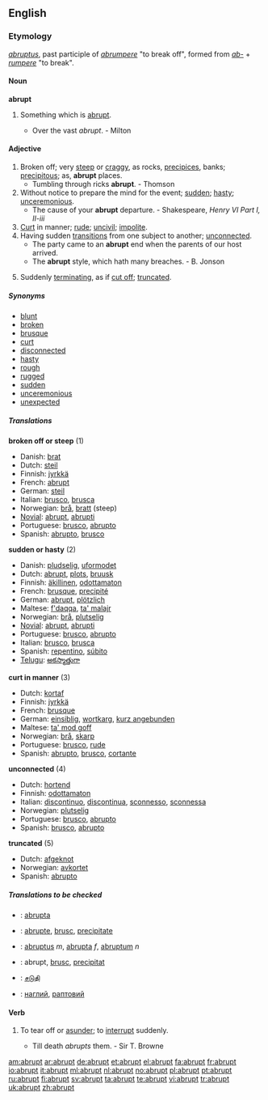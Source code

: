 ==English==

===Etymology===
{{L.}} ''[[abruptus]]'', past participle of ''[[abrumpere]]'' "to break off", formed from ''[[ab-]]'' + ''[[rumpere]]'' "to break".

====Noun====
{{rfc-level|Noun at L4+ not in L3 POS section}}
'''abrupt'''
# {{poetic}} Something which is [[#Adjective|abrupt]].
#* Over the vast ''abrupt''. - Milton

====Adjective====
{{en-adj|[[more abrupt]] or [[abrupter]]|[[most abrupt]] or [[abruptest]]}}
# Broken off; very [[steep]] or [[craggy]], as rocks, [[precipices]], banks; [[precipitous]]; as, '''abrupt''' places.
#* Tumbling through ricks '''abrupt'''. - Thomson
# Without notice to prepare the mind for the event; [[sudden]]; [[hasty]]; [[unceremonious]].
#* The cause of your '''abrupt''' departure. - Shakespeare, ''Henry VI Part I, II-iii''
# [[curt|Curt]] in manner; [[rude]]; [[uncivil]]; [[impolite]].
# Having sudden [[transitions]] from one subject to another; [[unconnected]].
#* The party came to an '''abrupt''' end when the parents of our host arrived.
#* The '''abrupt''' style, which hath many breaches. - B. Jonson
# {{botany}} Suddenly [[terminating]], as if [[cut off]]; [[truncate]]d.

=====Synonyms=====
* [[blunt]]
* [[broken]]
* [[brusque]]
* [[curt]]
* [[disconnected]]
* [[hasty]]
* [[rough]]
* [[rugged]]
* [[sudden]]
* [[unceremonious]]
* [[unexpected]]

=====Translations=====
'''broken off or steep''' (1)
{{top}}
*Danish: [[brat]]
*Dutch: [[steil]]
*Finnish: [[jyrkkä]]
*French: [[abrupt#French|abrupt]]
*German: [[steil]]
*Italian: [[brusco]], [[brusca]]
*Norwegian: [[brå]], [[bratt]] (steep)
*[[Novial]]: [[abrupt]], [[abrupti]]
*Portuguese: [[brusco]], [[abrupto]]
*Spanish: [[abrupto]], [[brusco]]
{{bottom}}

'''sudden or hasty''' (2)
{{top}}
*Danish: [[pludselig]], [[uformodet]]
*Dutch: [[#Dutch|abrupt]], [[plots]], [[bruusk]]
*Finnish: [[äkillinen]], [[odottamaton]]
*French: [[brusque]], [[precipité]]
*German: [[abrupt]], [[plötzlich]]
*Maltese: [[f'daqqa]], [[ta' malajr]]
*Norwegian: [[brå]], [[plutselig]]
*[[Novial]]: [[abrupt]], [[abrupti]]
*Portuguese: [[brusco]], [[abrupto]]
*Italian: [[brusco]], [[brusca]]
*Spanish: [[repentino]], [[súbito]]
*[[Telugu]]: [[అకస్మాత్తుగా]]
{{bottom}}

'''curt in manner''' (3)
{{top}}
*Dutch: [[kortaf]]
*Finnish: [[jyrkkä]]
*French: [[brusque]]
*German: [[einsiblig]], [[wortkarg]], [[kurz angebunden]]
*Maltese: [[ta' mod goff]]
*Norwegian: [[brå]], [[skarp]]
*Portuguese: [[brusco]], [[rude]]
*Spanish: [[abrupto]], [[brusco]], [[cortante]]
{{bottom}}

'''unconnected''' (4)
{{top}}
*Dutch: [[hortend]]
*Finnish: [[odottamaton]]
*Italian: [[discontinuo]], [[discontinua]], [[sconnesso]], [[sconnessa]]
*Norwegian: [[plutselig]]
*Portuguese: [[brusco]], [[abrupto]]
*Spanish: [[brusco]], [[abrupto]]
{{bottom}}

'''truncated''' (5)
{{top}}
*Dutch: [[afgeknot]]
*Norwegian: [[avkortet]]
*Spanish: [[abrupto]]
{{bottom}}

=====Translations to be checked=====
{{checktrans}}
*{{ttbc|Ido}}: [[abrupta]]
*{{ttbc|Interlingua}}: [[abrupte]], [[brusc]], [[precipitate]]
*{{ttbc|Latin}}: [[abruptus]] ''m'', [[abrupta]] ''f'', [[abruptum]] ''n''
*{{ttbc|Romanian}}: abrupt, [[brusc]], [[precipitat]]
*{{ttbc|Tamil}}: [[சடுதி]]
*{{ttbc|Ukrainian}}: [[наглий]], [[раптовий]]

====Verb====
{{en-verb}}
# {{transitive}} To tear off or [[asunder]]; to [[interrupt]] suddenly.
#* Till death ''abrupts'' them. - Sir T. Browne

[[am:abrupt]]
[[ar:abrupt]]
[[de:abrupt]]
[[et:abrupt]]
[[el:abrupt]]
[[fa:abrupt]]
[[fr:abrupt]]
[[io:abrupt]]
[[it:abrupt]]
[[ml:abrupt]]
[[nl:abrupt]]
[[no:abrupt]]
[[pl:abrupt]]
[[pt:abrupt]]
[[ru:abrupt]]
[[fi:abrupt]]
[[sv:abrupt]]
[[ta:abrupt]]
[[te:abrupt]]
[[vi:abrupt]]
[[tr:abrupt]]
[[uk:abrupt]]
[[zh:abrupt]]